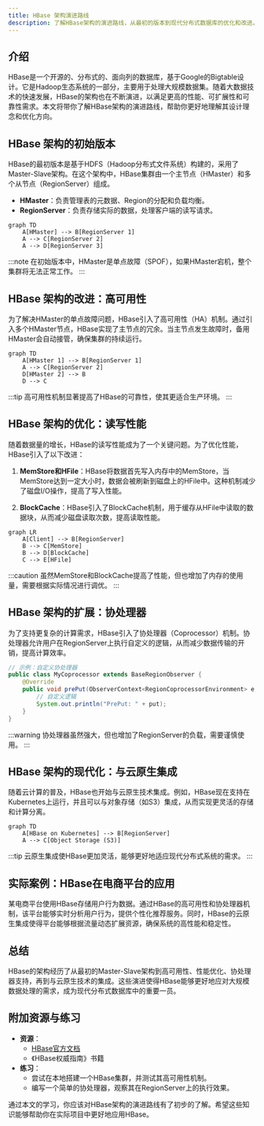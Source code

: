 ```yaml
---
title: HBase 架构演进路线
description: 了解HBase架构的演进路线，从最初的版本到现代分布式数据库的优化和改进。本文适合初学者，将逐步讲解HBase架构的演变过程，并提供实际案例和代码示例。
---
```


## 介绍

HBase是一个开源的、分布式的、面向列的数据库，基于Google的Bigtable设计。它是Hadoop生态系统的一部分，主要用于处理大规模数据集。随着大数据技术的快速发展，HBase的架构也在不断演进，以满足更高的性能、可扩展性和可靠性需求。本文将带你了解HBase架构的演进路线，帮助你更好地理解其设计理念和优化方向。

## HBase 架构的初始版本

HBase的最初版本是基于HDFS（Hadoop分布式文件系统）构建的，采用了Master-Slave架构。在这个架构中，HBase集群由一个主节点（HMaster）和多个从节点（RegionServer）组成。

- **HMaster**：负责管理表的元数据、Region的分配和负载均衡。
- **RegionServer**：负责存储实际的数据，处理客户端的读写请求。

```mermaid
graph TD
    A[HMaster] --> B[RegionServer 1]
    A --> C[RegionServer 2]
    A --> D[RegionServer 3]
```

:::note
在初始版本中，HMaster是单点故障（SPOF），如果HMaster宕机，整个集群将无法正常工作。
:::

## HBase 架构的改进：高可用性

为了解决HMaster的单点故障问题，HBase引入了高可用性（HA）机制。通过引入多个HMaster节点，HBase实现了主节点的冗余。当主节点发生故障时，备用HMaster会自动接管，确保集群的持续运行。

```mermaid
graph TD
    A[HMaster 1] --> B[RegionServer 1]
    A --> C[RegionServer 2]
    D[HMaster 2] --> B
    D --> C
```

:::tip
高可用性机制显著提高了HBase的可靠性，使其更适合生产环境。
:::

## HBase 架构的优化：读写性能

随着数据量的增长，HBase的读写性能成为了一个关键问题。为了优化性能，HBase引入了以下改进：

1. **MemStore和HFile**：HBase将数据首先写入内存中的MemStore，当MemStore达到一定大小时，数据会被刷新到磁盘上的HFile中。这种机制减少了磁盘I/O操作，提高了写入性能。

2. **BlockCache**：HBase引入了BlockCache机制，用于缓存从HFile中读取的数据块，从而减少磁盘读取次数，提高读取性能。

```mermaid
graph LR
    A[Client] --> B[RegionServer]
    B --> C[MemStore]
    B --> D[BlockCache]
    C --> E[HFile]
```

:::caution
虽然MemStore和BlockCache提高了性能，但也增加了内存的使用量，需要根据实际情况进行调优。
:::

## HBase 架构的扩展：协处理器

为了支持更复杂的计算需求，HBase引入了协处理器（Coprocessor）机制。协处理器允许用户在RegionServer上执行自定义的逻辑，从而减少数据传输的开销，提高计算效率。

```java
// 示例：自定义协处理器
public class MyCoprocessor extends BaseRegionObserver {
    @Override
    public void prePut(ObserverContext<RegionCoprocessorEnvironment> e, Put put, WALEdit edit, Durability durability) throws IOException {
        // 自定义逻辑
        System.out.println("PrePut: " + put);
    }
}
```

:::warning
协处理器虽然强大，但也增加了RegionServer的负载，需要谨慎使用。
:::

## HBase 架构的现代化：与云原生集成

随着云计算的普及，HBase也开始与云原生技术集成。例如，HBase现在支持在Kubernetes上运行，并且可以与对象存储（如S3）集成，从而实现更灵活的存储和计算分离。

```mermaid
graph TD
    A[HBase on Kubernetes] --> B[RegionServer]
    A --> C[Object Storage (S3)]
```

:::tip
云原生集成使HBase更加灵活，能够更好地适应现代分布式系统的需求。
:::

## 实际案例：HBase在电商平台的应用

某电商平台使用HBase存储用户行为数据。通过HBase的高可用性和协处理器机制，该平台能够实时分析用户行为，提供个性化推荐服务。同时，HBase的云原生集成使得平台能够根据流量动态扩展资源，确保系统的高性能和稳定性。

## 总结

HBase的架构经历了从最初的Master-Slave架构到高可用性、性能优化、协处理器支持，再到与云原生技术的集成。这些演进使得HBase能够更好地应对大规模数据处理的需求，成为现代分布式数据库中的重要一员。

## 附加资源与练习

- **资源**：
  - [HBase官方文档](https://hbase.apache.org/)
  - 《HBase权威指南》书籍
- **练习**：
  - 尝试在本地搭建一个HBase集群，并测试其高可用性机制。
  - 编写一个简单的协处理器，观察其在RegionServer上的执行效果。

通过本文的学习，你应该对HBase架构的演进路线有了初步的了解。希望这些知识能够帮助你在实际项目中更好地应用HBase。